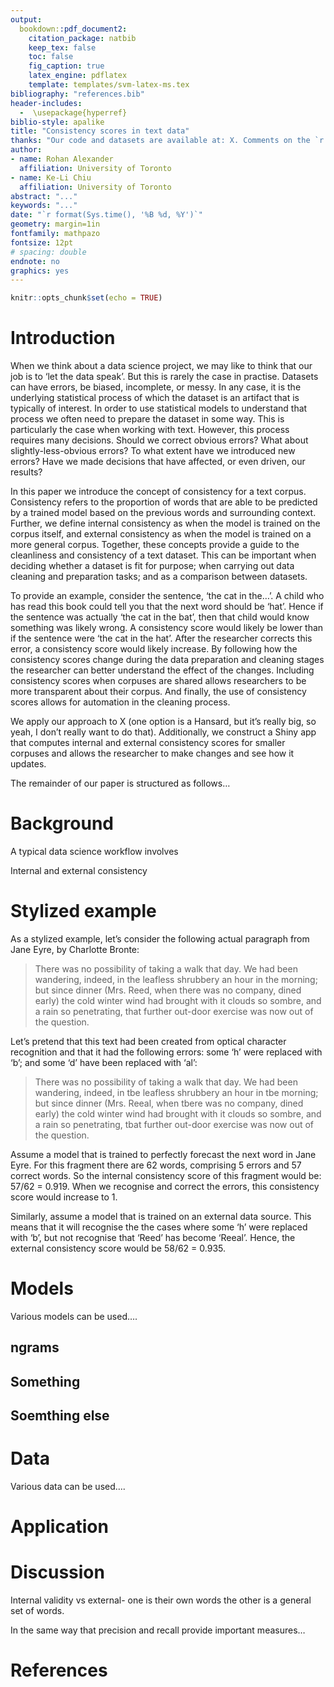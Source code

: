 ```yaml
---
output: 
  bookdown::pdf_document2:
    citation_package: natbib
    keep_tex: false
    toc: false
    fig_caption: true
    latex_engine: pdflatex
    template: templates/svm-latex-ms.tex
bibliography: "references.bib"
header-includes:
  -  \usepackage{hyperref}
biblio-style: apalike
title: "Consistency scores in text data"
thanks: "Our code and datasets are available at: X. Comments on the `r format(Sys.time(), '%d %B %Y')` version of this paper are welcome at: rohan.alexander@utoronto.ca."
author:
- name: Rohan Alexander
  affiliation: University of Toronto
- name: Ke-Li Chiu
  affiliation: University of Toronto  
abstract: "..."
keywords: "..."
date: "`r format(Sys.time(), '%B %d, %Y')`"
geometry: margin=1in
fontfamily: mathpazo
fontsize: 12pt
# spacing: double
endnote: no
graphics: yes
---
```


```r
knitr::opts_chunk$set(echo = TRUE)
```

# Introduction

When we think about a data science project, we may like to think that our job is to 'let the data speak'. But this is rarely the case in practise. Datasets can have errors, be biased, incomplete, or messy. In any case, it is the underlying statistical process of which the dataset is an artifact that is typically of interest. In order to use statistical models to understand that process we often need to prepare the dataset in some way. This is particularly the case when working with text. However, this process requires many decisions. Should we correct obvious errors? What about slightly-less-obvious errors? To what extent have we introduced new errors? Have we made decisions that have affected, or even driven, our results?

In this paper we introduce the concept of consistency for a text corpus. Consistency refers to the proportion of words that are able to be predicted by a trained model based on the previous words and surrounding context. Further, we define internal consistency as when the model is trained on the corpus itself, and external consistency as when the model is trained on a more general corpus. Together, these concepts provide a guide to the cleanliness and consistency of a text dataset. This can be important when deciding whether a dataset is fit for purpose; when carrying out data cleaning and preparation tasks; and as a comparison between datasets. 

To provide an example, consider the sentence, 'the cat in the...'. A child who has read this book could tell you that the next word should be 'hat'. Hence if the sentence was actually 'the cat in the bat', then that child would know something was likely wrong. A consistency score would likely be lower than if the sentence were 'the cat in the hat'. After the researcher corrects this error, a consistency score would likely increase. By following how the consistency scores change during the data preparation and cleaning stages the researcher can better understand the effect of the changes. Including consistency scores when corpuses are shared allows researchers to be more transparent about their corpus. And finally, the use of consistency scores allows for automation in the cleaning process. 

We apply our approach to X (one option is a Hansard, but it's really big, so yeah, I don't really want to do that). Additionally, we construct a Shiny app that computes internal and external consistency scores for smaller corpuses and allows the researcher to make changes and see how it updates. 

The remainder of our paper is structured as follows...


# Background

A typical data science workflow involves


Internal and external consistency


# Stylized example

As a stylized example, let's consider the following actual paragraph from Jane Eyre, by Charlotte Bronte:

> There was no possibility of taking a walk that day. We had been wandering, indeed, in the leafless shrubbery an hour in the morning; but since dinner (Mrs. Reed, when there was no company, dined early) the cold winter wind had brought with it clouds so sombre, and a rain so penetrating, that further out-door exercise was now out of the question.

Let's pretend that this text had been created from optical character recognition and that it had the following errors: some 'h' were replaced with 'b'; and some 'd' have been replaced with 'al': 

> There was no possibility of taking a walk that day. We had been wandering, indeed, in tbe leafless shrubbery an hour in tbe morning; but since dinner (Mrs. Reeal, when tbere was no company, dined early) the cold winter wind had brought with it clouds so sombre, and a rain so penetrating, tbat further out-door exercise was now out of the question.

Assume a model that is trained to perfectly forecast the next word in Jane Eyre. For this fragment there are 62 words, comprising 5 errors and 57 correct words. So the internal consistency score of this fragment would be: 57/62 = 0.919. When we recognise and correct the errors, this consistency score would increase to 1. 

Similarly, assume a model that is trained on an external data source. This means that it will recognise the the cases where some 'h' were replaced with 'b', but not recognise that 'Reed' has become 'Reeal'. Hence, the external consistency score would be 58/62 = 0.935.



# Models

Various models can be used....

## ngrams


## Something


## Soemthing else



# Data

Various data can be used....


# Application


# Discussion




Internal validity vs external- one is their own words the other is a general set of words.


In the same way that precision and recall provide important measures…



# References





